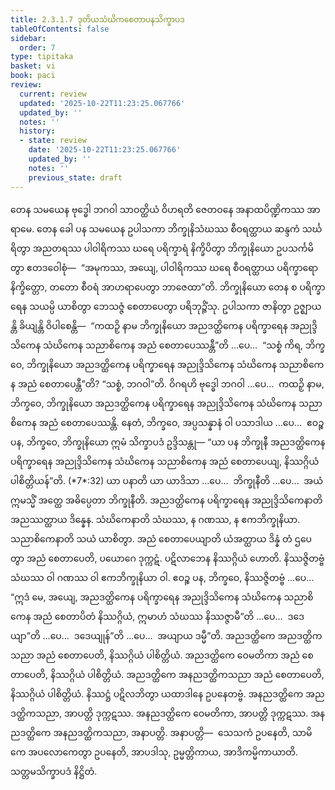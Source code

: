 ```yaml
---
title: 2.3.1.7 ဒုတိယသံဃိကစေတာပနသိက္ခာပဒ
tableOfContents: false
sidebar:
  order: 7
type: tipitaka
basket: vi
book: paci
review:
  current: review
  updated: '2025-10-22T11:23:25.067766'
  updated_by: ''
  notes: ''
  history:
  - state: review
    date: '2025-10-22T11:23:25.067766'
    updated_by: ''
    notes: ''
    previous_state: draft
---
```



<ReviewStatus review={frontmatter.review} showDetails={true} />

<HypothesisAnnotation frontmatter={frontmatter} />

<DynamicBreadcrumb />

<Division number="763" book="paci" e="ch" v="2" p="329">

<Paragraph number="2494" book="paci">
တေန သမယေန ဗုဒ္ဓေါ ဘဂဝါ သာဝတ္ထိယံ ဝိဟရတိ ဇေတဝနေ အနာထပိဏ္ဍိကဿ အာရာမေ. တေန ခေါ ပန သမယေန ဥပါသကာ ဘိက္ခုနိသံဃဿ စီဝရတ္ထာယ ဆန္ဒကံ သင်္ဃရိတွာ အညတရဿ ပါဝါရိကဿ ဃရေ ပရိက္ခာရံ နိက္ခိပိတွာ ဘိက္ခုနိယော ဥပသင်္ကမိတွာ ဧတဒဝေါစုံ—  “အမုကဿ, အယျေ, ပါဝါရိကဿ ဃရေ စီဝရတ္ထာယ ပရိက္ခာရော နိက္ခိတ္တော, တတော စီဝရံ အာဟရာပေတွာ ဘာဇေထာ”တိ. ဘိက္ခုနိယော တေန စ ပရိက္ခာရေန သယမ္ပိ ယာစိတွာ ဘေသဇ္ဇံ စေတာပေတွာ ပရိဘုဉ္ဇိံသု.
</Paragraph>

<Paragraph number="2495" book="paci">
ဥပါသကာ ဇာနိတွာ ဥဇ္ဈာယန္တိ ခိယျန္တိ ဝိပါစေန္တိ—  “ကထဉှိ နာမ ဘိက္ခုနိယော အညဒတ္ထိကေန ပရိက္ခာရေန အညုဒ္ဒိသိကေန သံဃိကေန သညာစိကေန အညံ စေတာပေဿန္တီ”တိ …ပေ…  “သစ္စံ ကိရ, ဘိက္ခဝေ, ဘိက္ခုနိယော အညဒတ္ထိကေန ပရိက္ခာရေန အညုဒ္ဒိသိကေန သံဃိကေန သညာစိကေန အညံ စေတာပေန္တီ”တိ? “သစ္စံ, ဘဂဝါ”တိ. ဝိဂရဟိ ဗုဒ္ဓေါ ဘဂဝါ …ပေ…  ကထဉှိ နာမ, ဘိက္ခဝေ, ဘိက္ခုနိယော အညဒတ္ထိကေန ပရိက္ခာရေန အညုဒ္ဒိသိကေန သံဃိကေန သညာစိကေန အညံ စေတာပေဿန္တိ. နေတံ, ဘိက္ခဝေ, အပ္ပသန္နာနံ ဝါ ပသာဒါယ …ပေ…  ဧဝဉ္စ ပန, ဘိက္ခဝေ, ဘိက္ခုနိယော ဣမံ သိက္ခာပဒံ ဥဒ္ဒိသန္တု—
</Paragraph>

</Division>
<Division number="764" book="paci" e="ch" v="2" p="329">

<Paragraph number="2496" book="paci">
<Emphasis>“ယာ ပန ဘိက္ခုနီ အညဒတ္ထိကေန ပရိက္ခာရေန အညုဒ္ဒိသိကေန သံဃိကေန သညာစိကေန အညံ စေတာပေယျ, နိဿဂ္ဂိယံ ပါစိတ္တိယန်”</Emphasis>တိ. (*7*:<Emphasis>32</Emphasis>)
</Paragraph>

</Division>
<Division number="765" book="paci" e="ch" v="2" p="329">

<Paragraph number="2497" book="paci">
<Emphasis>ယာ ပနာ</Emphasis>တိ ယာ ယာဒိသာ …ပေ…  <Emphasis>ဘိက္ခုနီ</Emphasis>တိ …ပေ…  အယံ ဣမသ္မိံ အတ္ထေ အဓိပ္ပေတာ ဘိက္ခုနီတိ.
</Paragraph>

<Paragraph number="2498" book="paci">
<Emphasis>အညဒတ္ထိကေန ပရိက္ခာရေန အညုဒ္ဒိသိကေနာ</Emphasis>တိ အညဿတ္ထာယ ဒိန္နေန.
</Paragraph>

<Paragraph number="2499" book="paci">
<Emphasis>သံဃိကေနာ</Emphasis>တိ သံဃဿ, န ဂဏဿ, န ဧကဘိက္ခုနိယာ.
</Paragraph>

<Paragraph number="2500" book="paci">
<Emphasis>သညာစိကေနာ</Emphasis>တိ သယံ ယာစိတွာ.
</Paragraph>

<Paragraph number="2501" book="paci">
<Emphasis>အညံ စေတာပေယျာ</Emphasis>တိ ယံအတ္ထာယ ဒိန္နံ တံ ဌပေတွာ အညံ စေတာပေတိ, ပယောဂေ ဒုက္ကဋံ. ပဋိလာဘေန နိဿဂ္ဂိယံ ဟောတိ. နိဿဇ္ဇိတဗ္ဗံ သံဃဿ ဝါ ဂဏဿ ဝါ ဧကဘိက္ခုနိယာ ဝါ. ဧဝဉ္စ ပန, ဘိက္ခဝေ, နိဿဇ္ဇိတဗ္ဗံ …ပေ…  “ဣဒံ မေ, အယျေ, အညဒတ္ထိကေန ပရိက္ခာရေန အညုဒ္ဒိသိကေန သံဃိကေန သညာစိကေန အညံ စေတာပိတံ နိဿဂ္ဂိယံ, ဣမာဟံ သံဃဿ နိဿဇ္ဇာမီ”တိ …ပေ…  ဒဒေယျာ”တိ …ပေ…  ဒဒေယျုန်”တိ …ပေ…  အယျာယ ဒမ္မီ”တိ.
</Paragraph>

</Division>
<Division number="766" book="paci" e="ch" v="2" p="330">

<Paragraph number="2502" book="paci">
အညဒတ္ထိကေ အညဒတ္ထိကသညာ အညံ စေတာပေတိ, နိဿဂ္ဂိယံ ပါစိတ္တိယံ. အညဒတ္ထိကေ ဝေမတိကာ အညံ စေတာပေတိ, နိဿဂ္ဂိယံ ပါစိတ္တိယံ. အညဒတ္ထိကေ အနညဒတ္ထိကသညာ အညံ စေတာပေတိ, နိဿဂ္ဂိယံ ပါစိတ္တိယံ. နိဿဋ္ဌံ ပဋိလဘိတွာ ယထာဒါနေ ဥပနေတဗ္ဗံ.
</Paragraph>

<Paragraph number="2503" book="paci">
အနညဒတ္ထိကေ အညဒတ္ထိကသညာ, အာပတ္တိ ဒုက္ကဋဿ. အနညဒတ္ထိကေ ဝေမတိကာ, အာပတ္တိ ဒုက္ကဋဿ. အနညဒတ္ထိကေ အနညဒတ္ထိကသညာ, အနာပတ္တိ.
</Paragraph>

</Division>
<Division number="767" book="paci" e="ch" v="2" p="330">

<Paragraph number="2504" book="paci">
အနာပတ္တိ—  သေသကံ ဥပနေတိ, သာမိကေ အပလောကေတွာ ဥပနေတိ, အာပဒါသု, ဥမ္မတ္တိကာယ, အာဒိကမ္မိကာယာတိ.

</Paragraph>
</Division>

<Paragraph number="2505" type="center" book="paci">
သတ္တမသိက္ခာပဒံ နိဋ္ဌိတံ.
</Paragraph>